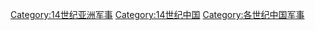 [[Category:14世纪亚洲军事|Category:14世纪亚洲军事]]
[[Category:14世纪中国|Category:14世纪中国]]
[[Category:各世纪中国军事|Category:各世纪中国军事]]